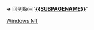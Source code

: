 {{LSR
|article = Windows NT
|latest release version = Windows 8.1 With Update 1 6.3.9600.17031<ref>{{cite web |last=Popa |first=Bogdan |title=Windows 8.1 Build 9600 Compiled, RTM Still on Its Way |url=http://news.softpedia.com/news/Windows-8-1-Build-9600-Compiled-RTM-Still-on-Its-Way-377896.shtml |work=[[Softpedia]] |publisher=SoftNews |accessdate=5 September 2013 |date=24 August 2013}}</ref>
|latest release date = {{Start date and age|2014|4|8}}
}}<noinclude>

{{Template reference list}}

➔ 回到条目“'''[[{{SUBPAGENAME}}]]'''”

[[Category:最新稳定版模板|Windows NT]]
</noinclude>
